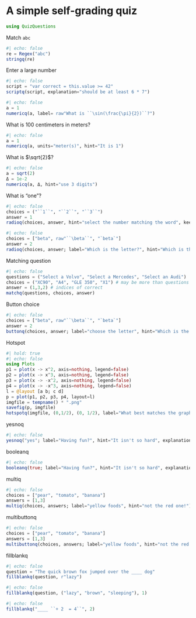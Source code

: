 # A simple self-grading quiz


```julia
using QuizQuestions
```

Match `abc`


```julia
#| echo: false
re = Regex("abc")
stringq(re)
```

Enter a large number

```julia
#| echo: false
script = "var correct = this.value >= 42"
scriptq(script, explanation="should be at least 6 * 7")
```

```julia
#| echo: false
a = 1
numericq(a, label= raw"What is ``\sin(\frac{\pi}{2})``?")
```

What is $100$ centimeters in meters?


```julia
#| echo: false
a = 1
numericq(a, units="meter(s)", hint="It is 1")
```

What is $\sqrt{2}$?


```julia
#| echo: false
a = sqrt(2)
Δ = 1e-2
numericq(a, Δ, hint="use 3 digits")
```

What is "one"?


```julia
#| echo: false
choices = ("``1``", "``2``", "``3``")
answer = 1
radioq(choices, answer, hint="select the number matching the word", keep_order=true)
```

```julia
#| echo: false
choices = ["beta", raw"``\beta``", "`beta`"]
answer = 2
radioq(choices, answer; label="Which is the letter?", hint="Which is the Greek symbol?")
```

Matching question


```julia
#| echo: false
questions = ("Select a Volvo", "Select a Mercedes", "Select an Audi")
choices = ("XC90", "A4", "GLE 350", "X1") # may be more than questions
answer = (1,3,2) # indices of correct
matchq(questions, choices, answer)
```

Button choice


```julia
#| echo: false
choices = ["beta", raw"``\beta``", "`beta`"]
answer = 2
buttonq(choices, answer; label="choose the letter", hint="Which is the Greek symbol?")
```

Hotspot


```julia
#| hold: true
#| echo: false
using Plots
p1 = plot(x -> x^2, axis=nothing, legend=false)
p2 = plot(x -> x^3, axis=nothing, legend=false)
p3 = plot(x -> -x^2, axis=nothing, legend=false)
p4 = plot(x -> -x^3, axis=nothing, legend=false)
l = @layout [a b; c d]
p = plot(p1, p2, p3, p4, layout=l)
imgfile = tempname() * ".png"
savefig(p, imgfile)
hotspotq(imgfile, (0,1/2), (0, 1/2), label="What best matches the graph of ``f(x) = -x^4``?")
```


yesnoq

```julia
#| echo: false
yesnoq("yes"; label="Having fun?", hint="It isn't so hard", explanation="We want you to be having fun")
```

booleanq

```julia
#| echo: false
booleanq(true; label="Having fun?", hint="It isn't so hard", explanation="We want you to be having fun")
```

multiq

```julia
#| echo: false
choices = ["pear", "tomato", "banana"]
answers = [1,3]
multiq(choices, answers; label="yellow foods", hint="not the red one!")
```

multibuttonq

```julia
#| echo: false
choices = ["pear", "tomato", "banana"]
answers = [1,3]
multibuttonq(choices, answers; label="yellow foods", hint="not the red one!")
```

fillblankq

```julia
#| echo: false
question = "The quick brown fox jumped over the ____ dog"
fillblankq(question, r"lazy")
```

```julia
#| echo: false
fillblankq(question, ("lazy", "brown", "sleeping"), 1)
```

```julia
#| echo: false
fillblankq("____ ``+ 2  = 4``", 2)
```
